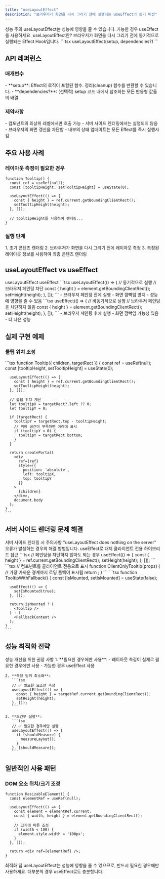 ```yaml
---
title: "useLayoutEffect"
description: "브라우저가 화면을 다시 그리기 전에 실행되는 useEffect의 동기 버전"
---
```



<Alert variant="destructive" className="mb-6">
  <AlertTitle>성능 주의</AlertTitle>
  <AlertDescription>
    useLayoutEffect는 성능에 영향을 줄 수 있습니다. 가능한 경우 useEffect를 사용하세요.
  </AlertDescription>
</Alert>

<Card className="mb-6">
  <CardHeader>
    <CardTitle>useLayoutEffect란?</CardTitle>
    <CardDescription>
      브라우저가 화면을 다시 그리기 전에 동기적으로 실행되는 Effect Hook입니다.
    </CardDescription>
  </CardHeader>
  <CardContent>
    ```tsx
    useLayoutEffect(setup, dependencies?)
    ```
  </CardContent>
</Card>

## API 레퍼런스

### 매개변수

<Card className="mb-4">
  <CardContent className="space-y-4">
    - **setup**: Effect의 로직이 포함된 함수. 정리(cleanup) 함수를 반환할 수 있습니다.
    - **dependencies?**: (선택적) setup 코드 내에서 참조하는 모든 반응형 값들의 배열
  </CardContent>
</Card>

### 제약사항

<Alert className="mb-6">
  <AlertDescription className="space-y-2">
    - 컴포넌트의 최상위 레벨에서만 호출 가능
    - 서버 사이드 렌더링에서는 실행되지 않음
    - 브라우저의 화면 갱신을 차단함
    - 내부의 상태 업데이트는 모든 Effect를 즉시 실행시킴
  </AlertDescription>
</Alert>

## 주요 사용 사례

### 레이아웃 측정이 필요한 경우

```tsx
function Tooltip() {
  const ref = useRef(null);
  const [tooltipHeight, setTooltipHeight] = useState(0);

  useLayoutEffect(() => {
    const { height } = ref.current.getBoundingClientRect();
    setTooltipHeight(height);
  }, []);

  // tooltipHeight를 사용하여 렌더링...
}
```

### 실행 단계

<Card className="mb-6">
  <CardContent>
    1. 초기 콘텐츠 렌더링
    2. 브라우저가 화면을 다시 그리기 전에 레이아웃 측정
    3. 측정된 레이아웃 정보를 사용하여 최종 콘텐츠 렌더링
  </CardContent>
</Card>

## useLayoutEffect vs useEffect

<Tabs defaultValue="layout" className="w-full">
  <TabsList>
    <TabsTrigger value="layout">useLayoutEffect</TabsTrigger>
    <TabsTrigger value="effect">useEffect</TabsTrigger>
  </TabsList>
  
  <TabsContent value="layout">
    ```tsx
    useLayoutEffect(() => {
      // 동기적으로 실행
      // 브라우저 페인팅 차단
      const { height } = element.getBoundingClientRect();
      setHeight(height);
    }, []);
    ```
    - 브라우저 페인팅 전에 실행
    - 화면 깜빡임 방지
    - 성능에 영향을 줄 수 있음
  </TabsContent>
  
  <TabsContent value="effect">
    ```tsx
    useEffect(() => {
      // 비동기적으로 실행
      // 브라우저 페인팅을 차단하지 않음
      const { height } = element.getBoundingClientRect();
      setHeight(height);
    }, []);
    ```
    - 브라우저 페인팅 후에 실행
    - 화면 깜빡임 가능성 있음
    - 더 나은 성능
  </TabsContent>
</Tabs>

## 실제 구현 예제

### 툴팁 위치 조정

<Card className="mb-6">
  <CardContent>
    ```tsx
    function Tooltip({ children, targetRect }) {
      const ref = useRef(null);
      const [tooltipHeight, setTooltipHeight] = useState(0);

      useLayoutEffect(() => {
        const { height } = ref.current.getBoundingClientRect();
        setTooltipHeight(height);
      }, []);

      // 툴팁 위치 계산
      let tooltipX = targetRect?.left ?? 0;
      let tooltipY = 0;
      
      if (targetRect) {
        tooltipY = targetRect.top - tooltipHeight;
        // 위에 공간이 부족하면 아래에 표시
        if (tooltipY < 0) {
          tooltipY = targetRect.bottom;
        }
      }

      return createPortal(
        <div
          ref={ref}
          style={{
            position: 'absolute',
            left: tooltipX,
            top: tooltipY
          }}
        >
          {children}
        </div>,
        document.body
      );
    }
    ```
  </CardContent>
</Card>

## 서버 사이드 렌더링 문제 해결

<Alert className="mb-6" variant="warning">
  <AlertTitle>서버 사이드 렌더링 시 주의사항</AlertTitle>
  <AlertDescription>
    "useLayoutEffect does nothing on the server" 오류가 발생하는 경우의 해결 방법입니다.
  </AlertDescription>
</Alert>

<Tabs defaultValue="effect" className="w-full">
  <TabsList>
    <TabsTrigger value="effect">useEffect로 대체</TabsTrigger>
    <TabsTrigger value="client">클라이언트 전용</TabsTrigger>
    <TabsTrigger value="hybrid">하이브리드 접근</TabsTrigger>
  </TabsList>
  
  <TabsContent value="effect">
    ```tsx
    // 페인팅을 차단하지 않아도 되는 경우
    useEffect(() => {
      const { height } = ref.current.getBoundingClientRect();
      setHeight(height);
    }, []);
    ```
  </TabsContent>
  
  <TabsContent value="client">
    ```tsx
    // 컴포넌트를 클라이언트 전용으로 표시
    function ClientOnlyTooltip(props) {
      // 가장 가까운 <Suspense> 경계까지 로딩 폴백이 표시됨
      return <Tooltip {...props} />;
    }
    ```
  </TabsContent>
  
  <TabsContent value="hybrid">
    ```tsx
    function TooltipWithFallback() {
      const [isMounted, setIsMounted] = useState(false);
      
      useEffect(() => {
        setIsMounted(true);
      }, []);

      return isMounted ? (
        <Tooltip />
      ) : (
        <FallbackContent />
      );
    }
    ```
  </TabsContent>
</Tabs>

## 성능 최적화 전략

<Card className="mb-6">
  <CardHeader>
    <CardTitle>성능 개선을 위한 권장 사항</CardTitle>
  </CardHeader>
  <CardContent className="space-y-4">
    1. **필요한 경우에만 사용**:
       - 레이아웃 측정이 실제로 필요한 경우에만 사용
       - 가능한 경우 useEffect 사용
    
    2. **측정 범위 최소화**:
       ```tsx
       // ✅ 필요한 요소만 측정
       useLayoutEffect(() => {
         const { height } = targetRef.current.getBoundingClientRect();
         setHeight(height);
       }, []);
       ```
    
    3. **조건부 실행**:
       ```tsx
       // ✅ 필요한 경우에만 실행
       useLayoutEffect(() => {
         if (shouldMeasure) {
           measureLayout();
         }
       }, [shouldMeasure]);
       ```
  </CardContent>
</Card>

## 일반적인 사용 패턴

### DOM 요소 위치/크기 조정

```tsx
function ResizableElement() {
  const elementRef = useRef(null);

  useLayoutEffect(() => {
    const element = elementRef.current;
    const { width, height } = element.getBoundingClientRect();
    
    // 크기에 따른 조정
    if (width < 100) {
      element.style.width = '100px';
    }
  }, []);

  return <div ref={elementRef} />;
}
```

<Alert className="mt-6">
  <AlertTitle>최적화 팁</AlertTitle>
  <AlertDescription>
    useLayoutEffect는 성능에 영향을 줄 수 있으므로, 반드시 필요한 경우에만 사용하세요.
    대부분의 경우 useEffect로도 충분합니다.
  </AlertDescription>
</Alert>
